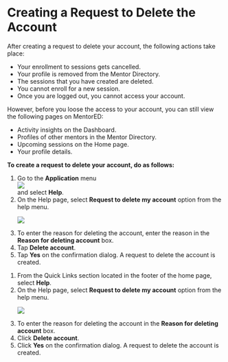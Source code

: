 
# Creating a Request to Delete the Account

After creating a request to delete your account, the following actions take place:

* Your enrollment to sessions gets cancelled.
* Your profile is removed from the Mentor Directory.
* The sessions that you have created are deleted.
* You cannot enroll for a new session.
* Once you are logged out, you cannot access your account.

However, before you loose the access to your account, you can still view the following pages on MentorED:

* Activity insights on the Dashboard.
* Profiles of other mentors in the Mentor Directory.
* Upcoming sessions on the Home page.
* Your profile details.

**To create a request to delete your account, do as follows:**

<Tabs>
<TabItem value="mentored mobile application" label="Mobile App" default>
<ol>
<li>Go to the <b>Application</b> menu <div class="inlineImg"><img src={BurgerMenu}/></div> and select <b>Help</b>.</li>
<li>On the Help page, select <b>Request to delete my account</b> option from the help menu.
<p>
    <img src={MentorDeleteAccount} />
</p>
</li>
<li>To enter the reason for deleting the account, enter the reason in the <b>Reason for deleting account</b> box.</li>
<li>Tap <b>Delete account</b>.</li>
<li>Tap <b>Yes</b> on the confirmation dialog. A request to delete the account is created.</li>
</ol>
</TabItem>
<TabItem value="mentored portal" label="Web Portal">
<ol>
<li>From the Quick Links section located in the footer of the home page, select <b>Help</b>.</li>
<li>On the Help page, select <b>Request to delete my account</b> option from the help menu.
<p>
    <img src={PortalMentorDeleteAccount} />
</p>
</li>
<li>To enter the reason for deleting the account in the <b>Reason for deleting account</b> box.</li>
<li>Click <b>Delete account</b>.</li>
<li>Click <b>Yes</b> on the confirmation dialog. A request to delete the account is created.</li>
</ol>  
</TabItem>
</Tabs>